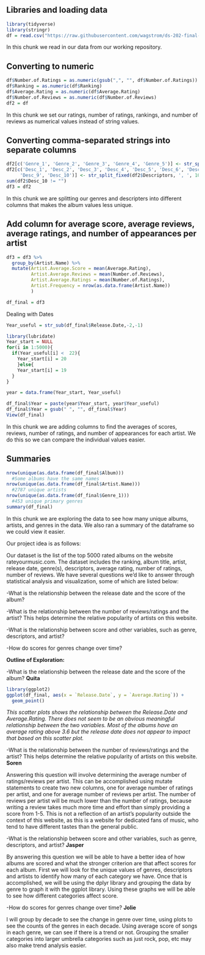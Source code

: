## Libraries and loading data

```r
library(tidyverse)
library(stringr)
df = read.csv("https://raw.githubusercontent.com/wagstrom/ds-202-final-project/main/rym_top_5000_all_time.csv")
```

In this chunk we read in our data from our working repository.

## Converting to numeric

```r
df$Number.of.Ratings = as.numeric(gsub(",", "", df$Number.of.Ratings))
df$Ranking = as.numeric(df$Ranking)
df$Average.Rating = as.numeric(df$Average.Rating)
df$Number.of.Reviews = as.numeric(df$Number.of.Reviews)
df2 = df
```

In this chunk we set our ratings, number of ratings, rankings, and number of reviews as numerical values instead of string values.

## Converting comma-separated strings into separate columns

```r
df2[c('Genre_1', 'Genre_2', 'Genre_3', 'Genre_4', 'Genre_5')] <- str_split_fixed(df2$Genres, ', ', 5)
df2[c('Desc_1', 'Desc_2', 'Desc_3', 'Desc_4', 'Desc_5', 'Desc_6', 'Desc_7', 'Desc_8',
     'Desc_9', 'Desc_10')] <- str_split_fixed(df2$Descriptors, ', ', 10)
sum(df2$Desc_10 != "")
df3 = df2
```

In this chunk we are splitting our genres and descripters into different columns that makes the album values less unique.

## Add column for average score, average reviews, average ratings, and number of appearances per artist

```r
df3 = df3 %>%
  group_by(Artist.Name) %>%
  mutate(Artist.Average.Score = mean(Average.Rating),
         Artist.Average.Reviews = mean(Number.of.Reviews),
         Artist.Average.Ratings = mean(Number.of.Ratings),
         Artist.Frequency = nrow(as.data.frame(Artist.Name))
         )

df_final = df3
```

Dealing with Dates

```r
Year_useful = str_sub(df_final$Release.Date,-2,-1)

library(lubridate)
Year_start = NULL
for(i in 1:5000){
  if(Year_useful[i] <  22){
    Year_start[i] = 20
    }else{
    Year_start[i] = 19
  }
}

year = data.frame(Year_start, Year_useful)

df_final$Year = paste(year$Year_start, year$Year_useful)
df_final$Year = gsub(" ", "", df_final$Year)
View(df_final)
```

In this chunk we are adding columns to find the averages of scores, reviews, number of ratings, and number of appearances for each artist. We do this so we can compare the individual values easier.

## Summaries

```r
nrow(unique(as.data.frame(df_final$Album)))
  #Some albums have the same names
nrow(unique(as.data.frame(df_final$Artist.Name)))
  #2787 unique artists
nrow(unique(as.data.frame(df_final$Genre_1)))
  #453 unique primary genres
summary(df_final)
```

In this chunk we are exploring the data to see how many unique albums, artists, and genres in the data. We also ran a summary of the dataframe so we could view it easier.

Our project idea is as follows:

Our dataset is the list of the top 5000 rated albums on the website rateyourmusic.com. The dataset includes the ranking, album title, artist, release date, genre(s), descriptors, average rating, number of ratings, number of reviews. We have several questions we'd like to answer through statistical analysis and visualization, some of which are listed below:

-What is the relationship between the release date and the score of the album?

-What is the relationship between the number of reviews/ratings and the artist? This helps determine the relative popularity of artists on this website.

-What is the relationship between score and other variables, such as genre, descriptors, and artist?

-How do scores for genres change over time?

**Outline of Exploration:**

-What is the relationship between the release date and the score of the album? **Quita**

```r
library(ggplot2)
ggplot(df_final, aes(x = `Release.Date`, y = `Average.Rating`)) +
  geom_point()
```

*This scatter plots shows the relationship between the Release.Date and Average.Rating. There does not seem to be an obvious meaningful relationship between the two variables. Most of the albums have an average rating above 3.6 but the release date does not appear to impact that based on this scatter plot.*

-What is the relationship between the number of reviews/ratings and the artist? This helps determine the relative popularity of artists on this website. **Soren**

Answering this question will involve determining the average number of ratings/reviews per artist. This can be accomplished using mutate statements to create two new columns, one for average number of ratings per artist, and one for average number of reviews per artist. The number of reviews per artist will be much lower than the number of ratings, because writing a review takes much more time and effort than simply providing a score from 1-5. This is not a reflection of an artist's popularity outside the context of this website, as this is a website for dedicated fans of music, who tend to have different tastes than the general public.

-What is the relationship between score and other variables, such as genre, descriptors, and artist? **Jasper**

By answering this question we will be able to have a better idea of how albums are scored and what the stronger criterion are that affect scores for each album. First we will look for the unique values of genres, descriptors and artists to identify how many of each category we have. Once that is accomplished, we will be using the dplyr library and grouping the data by genre to graph it with the ggplot library. Using these graphs we will be able to see how different categories affect score.

-How do scores for genres change over time? **Jolie**

I will group by decade to see the change in genre over time, using plots to see the counts of the genres in each decade. Using average score of songs in each genre, we can see if there is a trend or not. Grouping the smaller categories into larger umbrella categories such as just rock, pop, etc may also make trend analysis easier.
